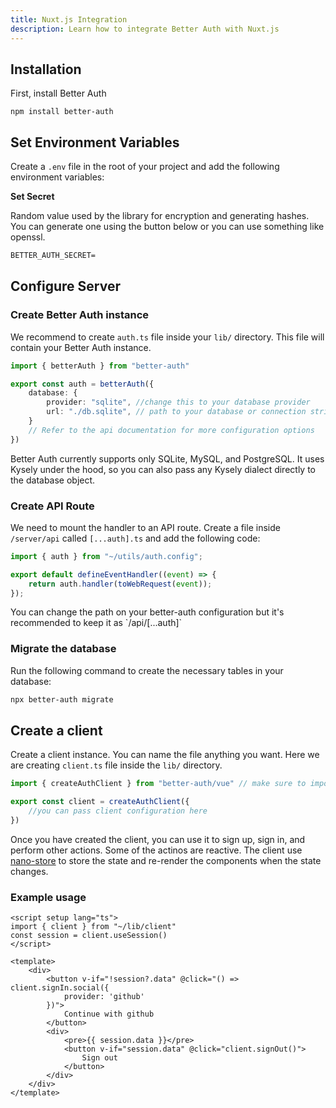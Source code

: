 ```yaml
---
title: Nuxt.js Integration
description: Learn how to integrate Better Auth with Nuxt.js
---
```



## Installation

First, install Better Auth

```package-install
npm install better-auth
```

## Set Environment Variables

Create a `.env` file in the root of your project and add the following environment variables:

**Set Secret**

Random value used by the library for encryption and generating hashes. You can generate one using the button below or you can use something like openssl.
```txt title=".env"
BETTER_AUTH_SECRET=
```

<GenerateSecret/>

## Configure Server

### Create Better Auth instance

We recommend to create `auth.ts` file inside your `lib/` directory. This file will contain your Better Auth instance.

```ts twoslash title="auth.ts"
import { betterAuth } from "better-auth"

export const auth = betterAuth({
    database: {
        provider: "sqlite", //change this to your database provider
        url: "./db.sqlite", // path to your database or connection string
    }
    // Refer to the api documentation for more configuration options
})
```

<Callout type="warn">
Better Auth currently supports only SQLite, MySQL, and PostgreSQL. It uses Kysely under the hood, so you can also pass any Kysely dialect directly to the database object.
</Callout>

### Create API Route

We need to mount the handler to an API route. Create a file inside `/server/api` called `[...auth].ts` and add the following code:

```ts title="server/api/[...auth].ts"
import { auth } from "~/utils/auth.config";

export default defineEventHandler((event) => {
	return auth.handler(toWebRequest(event));
});
```
<Callout type="info">
 You can change the path on your better-auth configuration but it's recommended to keep it as `/api/[...auth]`
</Callout>

### Migrate the database
Run the following command to create the necessary tables in your database:

```bash
npx better-auth migrate
```

## Create a client

Create a client instance. You can name the file anything you want. Here we are creating `client.ts` file inside the `lib/` directory.

```ts twoslash title="client.ts"
import { createAuthClient } from "better-auth/vue" // make sure to import from better-auth/vue

export const client = createAuthClient({
    //you can pass client configuration here
})
```

Once you have created the client, you can use it to sign up, sign in, and perform other actions.
Some of the actinos are reactive. The client use [nano-store](https://github.com/nanostores/nanostores) to store the state and re-render the components when the state changes. 

### Example usage

```vue title="index.vue"
<script setup lang="ts">
import { client } from "~/lib/client"
const session = client.useSession()
</script>

<template>
    <div>
        <button v-if="!session?.data" @click="() => client.signIn.social({
            provider: 'github'
        })">
            Continue with github
        </button>
        <div>
            <pre>{{ session.data }}</pre>
            <button v-if="session.data" @click="client.signOut()">
                Sign out
            </button>
        </div>
    </div>
</template>
```